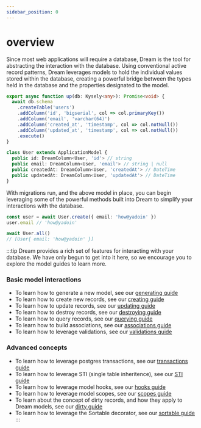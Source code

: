 ```yaml
---
sidebar_position: 0
---
```



# overview

Since most web applications will require a database, Dream is the tool for abstracting the interaction with the database. Using conventional active record patterns, Dream leverages models to hold the individual values stored within the database, creating a powerful bridge between the types held in the database and the properties designated to the model.

```ts
export async function up(db: Kysely<any>): Promise<void> {
  await db.schema
    .createTable('users')
    .addColumn('id', 'bigserial', col => col.primaryKey())
    .addColumn('email', 'varchar(64)')
    .addColumn('created_at', 'timestamp', col => col.notNull())
    .addColumn('updated_at', 'timestamp', col => col.notNull())
    .execute()
}

class User extends ApplicationModel {
  public id: DreamColumn<User, 'id'> // string
  public email: DreamColumn<User, 'email'> // string | null
  public createdAt: DreamColumn<User, 'createdAt'> // DateTime
  public updatedAt: DreamColumn<User, 'updatedAt'> // DateTime
}
```

With migrations run, and the above model in place, you can begin leveraging some of the powerful methods built into Dream to simplify your interactions with the database.

```ts
const user = await User.create({ email: 'how@yadoin' })
user.email // 'how@yadoin'

await User.all()
// [User{ email: 'how@yadoin' }]
```


:::tip
Dream provides a rich set of features for interacting with your database. We have only begun to get into it here, so we encourage you to explore the model guides to learn more.

### Basic model interactions
* To learn how to generate a new model, see our [generating guide](/docs/models/generating)
* To learn how to create new records, see our [creating guide](/docs/models/creating)
* To learn how to update records, see our [updating guide](/docs/models/updating)
* To learn how to destroy records, see our [destroying guide](/docs/models/destroying)
* To learn how to query records, see our [querying guide](/docs/models/querying/overview)
* To learn how to build associations, see our [associations guide](/docs/models/associations/overview)
* To learn how to leverage validations, see our [validations guide](/docs/models/validations/overview)


### Advanced concepts
* To learn how to leverage postgres transactions, see our [transactions guide](/docs/models/transactions)
* To learn how to leverage STI (single table inheritence), see our [STI guide](/docs/models/single-table-inheritence)
* To learn how to leverage model hooks, see our [hooks guide](/docs/models/hooks)
* To learn how to leverage model scopes, see our [scopes guide](/docs/models/scopes)
* To learn about the concept of dirty records, and how they apply to Dream models, see our [dirty guide](/docs/models/dirty)
* To learn how to leverage the Sortable decorator, see our [sortable guide](/docs/models/decorators/sortable)
:::
